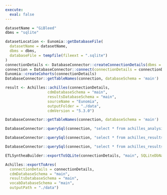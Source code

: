 ---
execute:
  eval: false
---

```{r}
datasetName = "GiBleed"
dbms = "sqlite"

datasetLocation <- Eunomia::getDatabaseFile(
  datasetName = datasetName, 
  dbms = dbms, 
  databaseFile = tempfile(fileext = ".sqlite")
)
connectionDetails <- DatabaseConnector::createConnectionDetails(dbms = dbms, server = datasetLocation)
connection = DatabaseConnector::connect(connectionDetails = connectionDetails)
Eunomia::createCohorts(connectionDetails)
DatabaseConnector::getTableNames(connection, databaseSchema = 'main')
```



```{r}
result <- Achilles::achilles(connectionDetails,
                   cdmDatabaseSchema = "main",
                   resultsDatabaseSchema = "main",
                   sourceName = "Eunomia",
                   outputFolder = "./data",
                   cdmVersion = "5.3.0")
```


```{r}
DatabaseConnector::getTableNames(connection, databaseSchema = 'main')
```
```{r}
DatabaseConnector::querySql(connection, "select * from achilles_analysis limit 100")
```

```{r}
DatabaseConnector::querySql(connection, "select * from achilles_results limit 100")
```


```{r}
DatabaseConnector::querySql(connection, "select * from achilles_results_dist limit 100")
```
```{r}
ETLSyntheaBuilder::exportToSQLite(connectionDetails, "main", SQLiteDbName = "eunomia-achilles.sqlite")
```
```{r}
Achilles::exportToAres(
  connectionDetails = connectionDetails,
  cdmDatabaseSchema = "main",
  resultsDatabaseSchema = "main",
  vocabDatabaseSchema = "main",
  outputPath = "./data")
```

